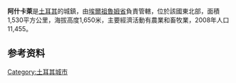{{Infobox settlement
| name                    = Aşkale
| image_skyline           = 
| image_caption           = 
| image_shield            = 
| pushpin_map             = Turkey
| coordinates             = {{coord|39|55|16|N|40|41|41|E|format=dms|display=inline,title}}
| subdivision_type        = 国家
| subdivision_name        = {{Flag|Turkey}}
| subdivision_type1       = [[土耳其行政区划|省]]
| subdivision_name1       = [[埃尔祖鲁姆省|埃尔祖鲁姆省]]
| subdivision_type2       = 
| subdivision_name2       = 
| leader_party            = [[正义与发展党_(土耳其)|AKP]]
| leader_title            = 市长
| leader_name             = Enver Başaran
| leader_title1           = {{tsl|en|Kaymakam||Kaymakam}}
| leader_name1            = Mustafa Özsoy
| elevation_m             = 
| area_footnotes          = {{Turkey district areas|SOURCE}}
| area_blank1_title       = District
| area_blank1_km2         = {{Turkey district areas|Erzurum|Aşkale}}
| population_footnotes    = {{Turkey district populations|SOURCE|Erzurum}}
| population_urban        = {{Turkey district populations|Erzurum|Aşkale|şehir}}
| population_as_of        = {{Turkey district populations|YEAR}}
| population_blank1_title = District
| population_blank1       = {{Turkey district populations|Erzurum|Aşkale|toplam}}
| population_density_blank1_km2  = auto
| postal_code             = 25500
| blank_name_sec1         = [[柯本气候分类法|气候]]
| blank_info_sec1         = [[温带大陆性湿润气候|Dsb]]
| website                 = 
}}
'''阿什卡萊'''是[[土耳其|土耳其]]的城鎮，由[[埃爾祖魯姆省|埃爾祖魯姆省]]負責管轄，位於該國東北部，面積1,530平方公里，海拔高度1,650米，主要經濟活動有農業和畜牧業，2008年人口11,455。

==参考资料==
{{refs}}
{{Turkey-geo-stub}}
{{Authority control}}
{{DEFAULTSORT:Askale}}
[[Category:土耳其城市|Category:土耳其城市]]